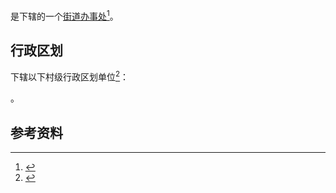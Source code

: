 {{中国乡级行政区|42/01/03/001/000}}

'''{{PAGENAMEBASE}}'''是{{PRC admin/fullname|42/01/03/001/000|3}}下辖的一个[[街道办事处|街道办事处]]<ref>{{PRC admin/ref sgc|{{PRC admin/parent|42/01/03/001/000}}}}</ref>。

== 行政区划 ==
{{PAGENAMEBASE}}下辖以下村级行政区划单位<ref>{{PRC admin/ref sgc|42/01/03/001/000}}</ref>：

{{PRC admin/children|42/01/03/001/000}}。

== 参考资料 ==
{{reflist}}

{{湖北行政区划小作品}}
{{PRC admin/navcat|42/01/03/001/000}}